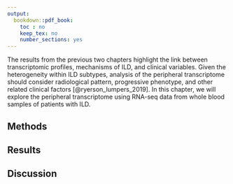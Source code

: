 ```yaml
---
output:
  bookdown::pdf_book:
    toc : no
    keep_tex: no
    number_sections: yes
---
```


<!-- This section is mandatory! -->

The results from the previous two chapters highlight the link between transcriptomic profiles, mechanisms of ILD, and clinical variables. Given the heterogeneity within ILD subtypes, analysis of the peripheral transcriptome should consider radiological pattern, progressive phenotype, and other related clinical factors [@ryerson_lumpers_2019]. In this chapter, we will explore the peripheral transcriptome using RNA-seq data from whole blood samples of patients with ILD. 

## Methods

## Results

## Discussion









